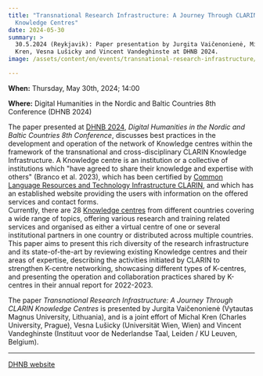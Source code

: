 ```yaml
---
title: "Transnational Research Infrastructure: A Journey Through CLARIN
  Knowledge Centres"
date: 2024-05-30
summary: >
  30.5.2024 (Reykjavik): Paper presentation by Jurgita Vaičenonienė, Michal
  Kren, Vesna Lušicky and Vincent Vandeghinste at DHNB 2024.
image: /assets/content/en/events/transnational-research-infrastructure/image.png

---
```


**When:** Thursday, May 30th, 2024; 14:00

**Where:** Digital Humanities in the Nordic and Baltic Countries 8th Conference (DHNB 2024)

The paper presented at [DHNB 2024](https://dhnb.eu/conferences/dhnb2024/), *Digital Humanities in the Nordic and Baltic Countries 8th Conference*, discusses best practices in the development and operation of the network of Knowledge centres within the framework of the transnational and cross-disciplinary CLARIN Knowledge Infrastructure. A Knowledge centre is an institution or a collective of institutions which "have agreed to share their knowledge and expertise with others" (Branco et al. 2023), which has been certified by [Common Language Resources and Technology Infrastructure CLARIN](https://www.clarin.eu/), and which has an established website providing the users with information on the offered services and contact forms.\
Currently, there are 28 [Knowledge centres](https://www.clarin.eu/content/knowledge-centres) from different countries covering a wide range of topics, offering various research and training related services and organised as either a virtual centre of one or several institutional partners in one country or distributed across multiple countries.\
This paper aims to present this rich diversity of the research infrastructure and its state-of-the-art by reviewing existing Knowledge centres and their areas of expertise, describing the activities initiated by CLARIN to strengthen K-centre networking, showcasing different types of K-centres, and presenting the operation and collaboration practices shared by K-centres in their annual report for 2022-2023.

The paper *Transnational Research Infrastructure: A Journey Through CLARIN Knowledge Centres* is presented by Jurgita Vaičenonienė (Vytautas Magnus University, Lithuania), and is a joint effort of Michal Kren (Charles University, Prague), Vesna Lušicky (Universität Wien, Wien) and Vincent Vandeghinste (Instituut voor de Nederlandse Taal, Leiden / KU Leuven, Belgium).

***

[DHNB website](https://dhnb.eu/conferences/dhnb2024/)
